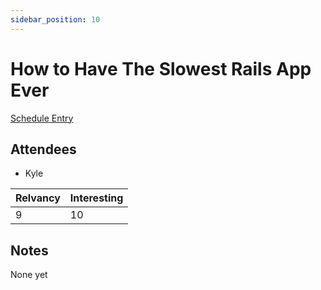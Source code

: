 ```yaml
---
sidebar_position: 10
---
```



# How to Have The Slowest Rails App Ever

<Speaker
  name='Nate Berkopec'
  position="Owner, The Speedshop"
  imageUrl='https://sessionize.com/image/7c4d-400o400o2-d86b11d0-0485-4ec9-8e3a-9ee717f12851.jpg'
/>

[Schedule Entry](https://railsconf2023.sessionize.com/session/451197)

## Attendees
* Kyle

| Relvancy    | Interesting |
| ----------- | ----------- |
| 9           | 10          |

## Notes

None yet

